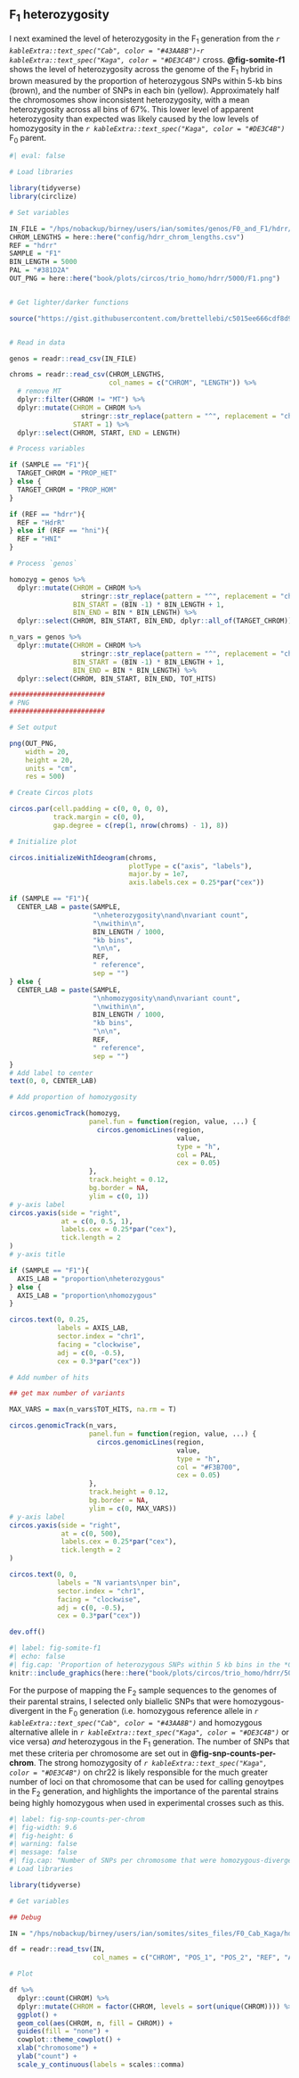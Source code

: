 ## F~1~ heterozygosity {#sec-f1-heterozygosity}

I next examined the level of heterozygosity in the F~1~ generation from the *`r kableExtra::text_spec("Cab", color = "#43AA8B")`*-*`r kableExtra::text_spec("Kaga", color = "#DE3C4B")`* cross. **@fig-somite-f1** shows the level of heterozygosity across the genome of the F~1~ hybrid in brown measured by the proportion of heterozygous SNPs within 5-kb bins (brown), and the number of SNPs in each bin (yellow). Approximately half the chromosomes show inconsistent heterozygosity, with a mean heterozygosity across all bins of 67%. This lower level of apparent heterozygosity than expected was likely caused by the low levels of homozygosity in the *`r kableExtra::text_spec("Kaga", color = "#DE3C4B")`* F~0~ parent. 

```r
#| eval: false

# Load libraries

library(tidyverse)
library(circlize)

# Set variables

IN_FILE = "/hps/nobackup/birney/users/ian/somites/genos/F0_and_F1/hdrr/counts/F1/5000.csv"
CHROM_LENGTHS = here::here("config/hdrr_chrom_lengths.csv")
REF = "hdrr"
SAMPLE = "F1"
BIN_LENGTH = 5000
PAL = "#381D2A"
OUT_PNG = here::here("book/plots/circos/trio_homo/hdrr/5000/F1.png")


# Get lighter/darker functions

source("https://gist.githubusercontent.com/brettellebi/c5015ee666cdf8d9f7e25fa3c8063c99/raw/91e601f82da6c614b4983d8afc4ef399fa58ed4b/karyoploteR_lighter_darker.R")


# Read in data

genos = readr::read_csv(IN_FILE)

chroms = readr::read_csv(CHROM_LENGTHS,
                         col_names = c("CHROM", "LENGTH")) %>% 
  # remove MT
  dplyr::filter(CHROM != "MT") %>% 
  dplyr::mutate(CHROM = CHROM %>% 
                  stringr::str_replace(pattern = "^", replacement = "chr"),
                START = 1) %>% 
  dplyr::select(CHROM, START, END = LENGTH)

# Process variables

if (SAMPLE == "F1"){
  TARGET_CHROM = "PROP_HET"
} else {
  TARGET_CHROM = "PROP_HOM"
}

if (REF == "hdrr"){
  REF = "HdrR"
} else if (REF == "hni"){
  REF = "HNI"
}

# Process `genos`

homozyg = genos %>% 
  dplyr::mutate(CHROM = CHROM %>% 
                  stringr::str_replace(pattern = "^", replacement = "chr"),
                BIN_START = (BIN -1) * BIN_LENGTH + 1,
                BIN_END = BIN * BIN_LENGTH) %>% 
  dplyr::select(CHROM, BIN_START, BIN_END, dplyr::all_of(TARGET_CHROM))

n_vars = genos %>% 
  dplyr::mutate(CHROM = CHROM %>% 
                  stringr::str_replace(pattern = "^", replacement = "chr"),
                BIN_START = (BIN -1) * BIN_LENGTH + 1,
                BIN_END = BIN * BIN_LENGTH) %>% 
  dplyr::select(CHROM, BIN_START, BIN_END, TOT_HITS) 

########################
# PNG
########################

# Set output

png(OUT_PNG,
    width = 20,
    height = 20,
    units = "cm",
    res = 500)

# Create Circos plots

circos.par(cell.padding = c(0, 0, 0, 0),
           track.margin = c(0, 0),
           gap.degree = c(rep(1, nrow(chroms) - 1), 8))

# Initialize plot

circos.initializeWithIdeogram(chroms,
                              plotType = c("axis", "labels"),
                              major.by = 1e7,
                              axis.labels.cex = 0.25*par("cex"))

if (SAMPLE == "F1"){
  CENTER_LAB = paste(SAMPLE,
                     "\nheterozygosity\nand\nvariant count",
                     "\nwithin\n",
                     BIN_LENGTH / 1000,
                     "kb bins",
                     "\n\n",
                     REF,
                     " reference",
                     sep = "")
} else {
  CENTER_LAB = paste(SAMPLE,
                     "\nhomozygosity\nand\nvariant count",
                     "\nwithin\n",
                     BIN_LENGTH / 1000,
                     "kb bins",
                     "\n\n",
                     REF,
                     " reference",
                     sep = "")
}
# Add label to center
text(0, 0, CENTER_LAB)

# Add proportion of homozygosity

circos.genomicTrack(homozyg,
                    panel.fun = function(region, value, ...) {
                      circos.genomicLines(region,
                                          value,
                                          type = "h",
                                          col = PAL,
                                          cex = 0.05)
                    },
                    track.height = 0.12,
                    bg.border = NA,
                    ylim = c(0, 1))
# y-axis label
circos.yaxis(side = "right",
             at = c(0, 0.5, 1),
             labels.cex = 0.25*par("cex"),
             tick.length = 2
)
# y-axis title

if (SAMPLE == "F1"){
  AXIS_LAB = "proportion\nheterozygous"
} else {
  AXIS_LAB = "proportion\nhomozygous"
}

circos.text(0, 0.25,
            labels = AXIS_LAB,
            sector.index = "chr1",
            facing = "clockwise",
            adj = c(0, -0.5),
            cex = 0.3*par("cex"))

# Add number of hits

## get max number of variants

MAX_VARS = max(n_vars$TOT_HITS, na.rm = T)

circos.genomicTrack(n_vars,
                    panel.fun = function(region, value, ...) {
                      circos.genomicLines(region,
                                          value,
                                          type = "h",
                                          col = "#F3B700",
                                          cex = 0.05)
                    },
                    track.height = 0.12,
                    bg.border = NA,
                    ylim = c(0, MAX_VARS))
# y-axis label
circos.yaxis(side = "right",
             at = c(0, 500),
             labels.cex = 0.25*par("cex"),
             tick.length = 2
)

circos.text(0, 0,
            labels = "N variants\nper bin",
            sector.index = "chr1",
            facing = "clockwise",
            adj = c(0, -0.5),
            cex = 0.3*par("cex"))

dev.off()

```

```r
#| label: fig-somite-f1
#| echo: false
#| fig.cap: 'Proportion of heterozygous SNPs within 5 kb bins in the *Cab*-*Kaga* F~1~ cross (*brown*), and number of SNPs in each bin (*yellow*). Code adapted from `rule circos_homozygosity` in [https://github.com/brettellebi/somites/blob/master/workflow/rules/04_trio_homozygosity.smk](https://github.com/brettellebi/somites/blob/master/workflow/rules/04_trio_homozygosity.smk).'
knitr::include_graphics(here::here("book/plots/circos/trio_homo/hdrr/5000/F1.png"), auto_pdf = T)
```

For the purpose of mapping the F~2~ sample sequences to the genomes of their parental strains, I selected only biallelic SNPs that were homozygous-divergent in the F~0~ generation (i.e. homozygous reference allele in *`r kableExtra::text_spec("Cab", color = "#43AA8B")`* and homozygous alternative allele in *`r kableExtra::text_spec("Kaga", color = "#DE3C4B")`* or vice versa) *and* heterozygous in the F~1~ generation. The number of SNPs that met these criteria per chromosome are set out in **@fig-snp-counts-per-chrom**. The strong homozygosity of *`r kableExtra::text_spec("Kaga", color = "#DE3C4B")`* on chr22 is likely responsible for the much greater number of loci on that chromosome that can be used for calling genoytpes in the F~2~ generation, and highlights the importance of the parental strains being highly homozygous when used in experimental crosses such as this.

```r
#| label: fig-snp-counts-per-chrom
#| fig-width: 9.6
#| fig-height: 6
#| warning: false
#| message: false
#| fig.cap: "Number of SNPs per chromosome that were homozygous-divergent in the F~0~ *Cab* and *Kaga* generations, and heterozygous in the F~1~ generation. Code adapted from `rule plot_SNP_counts_per_chr` in [https://github.com/brettellebi/somites/blob/master/workflow/rules/04_trio_homozygosity.smk](https://github.com/brettellebi/somites/blob/master/workflow/rules/04_trio_homozygosity.smk)."
# Load libraries

library(tidyverse)

# Get variables

## Debug

IN = "/hps/nobackup/birney/users/ian/somites/sites_files/F0_Cab_Kaga/hdrr/homo_divergent/F1_het_min_DP.txt"

df = readr::read_tsv(IN,
                     col_names = c("CHROM", "POS_1", "POS_2", "REF", "ALT", "F0_1_GT", "F0_2_GT"))

# Plot

df %>% 
  dplyr::count(CHROM) %>% 
  dplyr::mutate(CHROM = factor(CHROM, levels = sort(unique(CHROM)))) %>% 
  ggplot() +
  geom_col(aes(CHROM, n, fill = CHROM)) +
  guides(fill = "none") +
  cowplot::theme_cowplot() +
  xlab("chromosome") + 
  ylab("count") +
  scale_y_continuous(labels = scales::comma)

```

